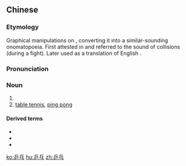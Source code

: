 ==Chinese==
{{zh-hanzi-box|[[乒]][[乓]]}}

===Etymology===
Graphical manipulations on {{zh-l|兵|bīng|soldier}}, converting it into a similar-sounding onomatopoeia. First attested in {{w|Ming Dynasty}} and referred to the sound of collisions (during a fight). Later used as a translation of English {{term|ping pong|lang=en}}.

===Pronunciation===
{{zh-pron
|m=pīngpāng,tl=y
|c=bing1 bam1
|md=pĭng-pŏng
|mn=phín-phóng
|w=1phin phan
|cat=n
}}

===Noun===
{{zh-noun}}

# {{n-g|Sound of collision, the sound made from the impact of an object.}}
# [[table tennis]], [[ping pong]]

====Derived terms====
* {{zh-l|乒乓球}}
* {{zh-l|乒乓波}}
* {{zh-l|乒乒乓乓}}

{{zh-cat|Games|Sports}}

[[ko:乒乓]]
[[hu:乒乓]]
[[zh:乒乓]]